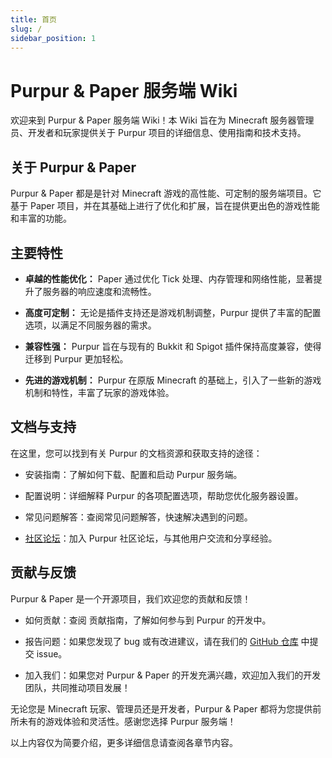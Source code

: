 ```yaml
---
title: 首页
slug: /
sidebar_position: 1
---
```


# Purpur & Paper 服务端 Wiki

欢迎来到 Purpur & Paper 服务端 Wiki！本 Wiki 旨在为 Minecraft 服务器管理员、开发者和玩家提供关于 Purpur 项目的详细信息、使用指南和技术支持。

## 关于 Purpur & Paper

Purpur & Paper 都是是针对 Minecraft 游戏的高性能、可定制的服务端项目。它基于 Paper 项目，并在其基础上进行了优化和扩展，旨在提供更出色的游戏性能和丰富的功能。

## 主要特性

- **卓越的性能优化：** Paper 通过优化 Tick 处理、内存管理和网络性能，显著提升了服务器的响应速度和流畅性。

- **高度可定制：** 无论是插件支持还是游戏机制调整，Purpur 提供了丰富的配置选项，以满足不同服务器的需求。

- **兼容性强：** Purpur 旨在与现有的 Bukkit 和 Spigot 插件保持高度兼容，使得迁移到 Purpur 更加轻松。

- **先进的游戏机制：** Purpur 在原版 Minecraft 的基础上，引入了一些新的游戏机制和特性，丰富了玩家的游戏体验。

## 文档与支持

在这里，您可以找到有关 Purpur 的文档资源和获取支持的途径：

- 安装指南：了解如何下载、配置和启动 Purpur 服务端。

- 配置说明：详细解释 Purpur 的各项配置选项，帮助您优化服务器设置。

- 常见问题解答：查阅常见问题解答，快速解决遇到的问题。

- [社区论坛](https://forum.purpur.pl/)：加入 Purpur 社区论坛，与其他用户交流和分享经验。

## 贡献与反馈

Purpur & Paper 是一个开源项目，我们欢迎您的贡献和反馈！

- 如何贡献：查阅 贡献指南，了解如何参与到 Purpur 的开发中。

- 报告问题：如果您发现了 bug 或有改进建议，请在我们的 [GitHub 仓库](https://github.com/PurpurMC/Purpur) 中提交 issue。

- 加入我们：如果您对 Purpur & Paper 的开发充满兴趣，欢迎加入我们的开发团队，共同推动项目发展！

无论您是 Minecraft 玩家、管理员还是开发者，Purpur & Paper 都将为您提供前所未有的游戏体验和灵活性。感谢您选择 Purpur 服务端！

以上内容仅为简要介绍，更多详细信息请查阅各章节内容。